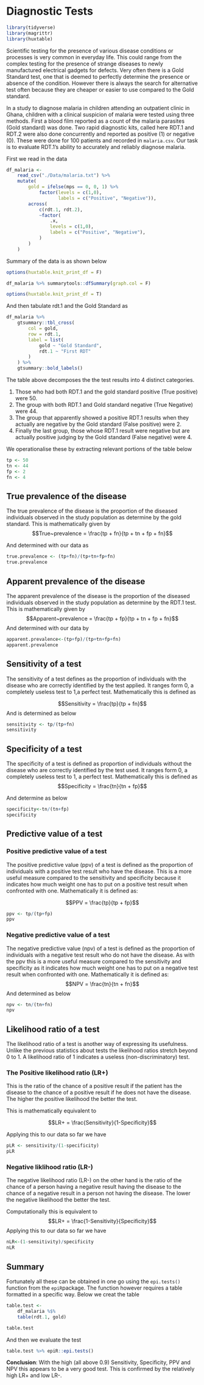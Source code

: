 
# Diagnostic Tests

```r
library(tidyverse)
library(magrittr)
library(huxtable)
```

Scientific testing for the presence of various disease conditions or processes 
is very common in everyday life. This could range from the complex testing for 
the presence of strange diseases to newly manufactured electrical gadgets for 
defects. Very often there is a Gold Standard test, one that is deemed to 
perfectly determine the presence or absence of the condition. However there is
always the search for alternative test often because they are cheaper or easier 
to use compared to the Gold standard.

In a study to diagnose malaria in children attending an outpatient clinic in 
Ghana, children with a clinical suspicion of malaria were tested using three 
methods. First a blood film reported as a count of the malaria parasites 
(Gold standard) was done. Two rapid diagnostic kits, called here RDT.1 and RDT.2 
were also done concurrently and reported as positive (1) or negative (0). These 
were done for 100 patients and recorded in `malaria.csv`. Our task is to 
evaluate RDT.1's ability to accurately and reliably diagnose malaria.

First we read in the data

```r
df_malaria <- 
    read_csv("./Data/malaria.txt") %>% 
    mutate(
        gold = ifelse(mps == 0, 0, 1) %>% 
            factor(levels = c(1,0),
                   labels = c("Positive", "Negative")),
        across(
            c(rdt.1, rdt.2), 
            ~factor(
                .x, 
                levels = c(1,0),
                labels = c("Positive", "Negative"),
            )
        )
    )
```

Summary of the data is as shown below

```r
options(huxtable.knit_print_df = F)
```


```r
df_malaria %>% summarytools::dfSummary(graph.col = F)
```


```r
options(huxtable.knit_print_df = T)
```

And then tabulate rdt.1 and the Gold Standard as 

```r
df_malaria %>% 
    gtsummary::tbl_cross(
        col = gold,
        row = rdt.1,
        label = list(
            gold ~ "Gold Standard",
            rdt.1 ~ "First RDT"
        )
    ) %>% 
    gtsummary::bold_labels()
```

The table above decomposes the the test results into 4 distinct categories.

1. Those who had both RDT.1 and the gold standard positive (True positive) were 50.
1. The group with both RDT.1 and Gold standard negative (True Negative) were 44.
1. The group that apparently showed a positive RDT.1 results when they actually are negative by the Gold standard (False positive) were 2.
1. Finally the last group, those whose RDT.1 result were negative but are actually positive
judging by the Gold standard (False negative) were 4.

We operationalise these by extracting relevant portions of the table below

```r
tp <- 50
tn <- 44
fp <- 2
fn <- 4
```

## True prevalence of the disease
The true prevalence of the disease is the proportion of the diseased individuals 
observed in the study population as determine by the gold standard. This is 
mathematically given by
 $$True~prevalence = \frac{tp + fn}{tp + tn + fp + fn}$$


And determined with our data as

```r
true.prevalence <- (tp+fn)/(tp+tn+fp+fn)
true.prevalence
```

## Apparent prevalence of the disease
The apparent prevalence of the disease is the proportion of the diseased 
individuals observed in the study population as determine by the RDT.1 test. 
This is mathematically given by
 $$Apparent~prevalence = \frac{tp + fp}{tp + tn + fp + fn}$$
And determined with our data by
```r
apparent.prevalence<-(tp+fp)/(tp+tn+fp+fn)
apparent.prevalence
```

## Sensitivity of a test
The sensitivity of a test defines as the proportion of individuals with the 
disease who are correctly identified by the test applied. It ranges form 0, a completely useless test to 1,a perfect test. Mathematically this is defined as

$$Sensitivity = \frac{tp}{tp + fn}$$
And is determined as below
```r
sensitivity <- tp/(tp+fn)
sensitivity
```

## Specificity of a test
The specificity of a test is defined as proportion of individuals without the 
disease who are correctly identified by the test used. It ranges form 0, a 
completely useless test to 1, a perfect test. Mathematically this is defined as
$$Specificity = \frac{tn}{tn + fp}$$

And determine as below
```r
specificity<-tn/(tn+fp)
specificity
```

## Predictive value of a test
### Positive predictive value of a test
The positive predictive value (ppv) of a test is defined as the proportion of 
individuals with a positive test result who have the disease. This is a more 
useful measure compared to the sensitivity and specificity because it indicates 
how much weight one has to put on a positive test result when confronted with 
one. Mathematically it is defined as:

$$PPV = \frac{tp}{tp + fp}$$
```r
ppv <- tp/(tp+fp)
ppv
```

### Negative predictive value of a test
The negative predictive value (npv) of a test is defined as the proportion of 
individuals with a negative test result who do not have the disease. As with 
the ppv this is a more useful measure compared to the sensitivity and 
specificity as it indicates how much weight one has to put on a negative test 
result when confronted with one. Mathematically it is defined as:
$$NPV = \frac{tn}{tn + fn}$$
And determined as below

```r
npv <- tn/(tn+fn)
npv
```


## Likelihood ratio of a test
The likelihood ratio of a test is another way of expressing its usefulness. 
Unlike the previous statistics about tests the likelihood ratios stretch beyond 
0 to 1. A likelihood ratio of 1 indicates a useless (non-discriminatory) test.

### The Positive likelihood ratio (LR+) 
This is the ratio of the chance of a positive result if the patient has the 
disease to the chance of a positive result if he does not have the disease. The 
higher the positive likelihood the better the test.

This is mathematically equivalent to

$$LR+ = \frac{Sensitivity}{1-Specificity}$$

Applying this to our data so far we have

```r
pLR <- sensitivity/(1-specificity)
pLR
```

### Negative liklihood ratio (LR-)
The negative likelihood ratio (LR-) on the other hand is the ratio of the 
chance of a person having a negative result having the disease to the chance of 
a negative result in a person not having the disease. The lower the negative 
likelihood the better the test.

Computationally this is equivalent to
$$LR+ = \frac{1-Sensitivity}{Specificity}$$
Applying this to our data so far we have
```r
nLR<-(1-sensitivity)/specificity
nLR
```


## Summary
Fortunately all these can be obtained in one go using the `epi.tests()` function 
from the `epiR`package. The function however requires a table formatted in a 
specific way. Below we creat the table

```r
table.test <- 
    df_malaria %$%
    table(rdt.1, gold)

table.test
```

And then we evaluate the test

```r
table.test %>% epiR::epi.tests()
```

**Conclusion**: With the high (all above 0.9) Sensitivity, Specificity, PPV and 
NPV this appears to be a very good test. This is confirmed by the relatively 
high LR+ and low LR-.











